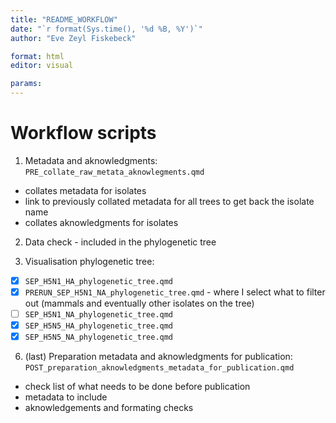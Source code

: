 ```yaml
---
title: "README_WORKFLOW"
date: "`r format(Sys.time(), '%d %B, %Y')`"
author: "Eve Zeyl Fiskebeck"

format: html
editor: visual

params:
---
```


# Workflow scripts

1.  Metadata and aknowledgments: `PRE_collate_raw_metata_aknowlegments.qmd`

-   collates metadata for isolates
-   link to previously collated metadata for all trees to get back the isolate name
-   collates aknowledgments for isolates

2. Data check - included in the phylogenetic tree



3.  Visualisation phylogenetic tree:

- [x]   `SEP_H5N1_HA_phylogenetic_tree.qmd`
- [x]     `PRERUN_SEP_H5N1_NA_phylogenetic_tree.qmd` - where I select what to filter out (mammals and eventually other isolates on the tree)
- [ ]   `SEP_H5N1_NA_phylogenetic_tree.qmd`
- [x]   `SEP_H5N5_HA_phylogenetic_tree.qmd`
- [x]   `SEP_H5N5_NA_phylogenetic_tree.qmd`

6.  (last) Preparation metadata and aknowledgments for publication: `POST_preparation_aknowledgments_metadata_for_publication.qmd`

-   check list of what needs to be done before publication
-   metadata to include
-   aknowledgements and formating checks

## 
